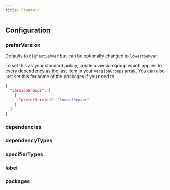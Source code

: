 ```yaml
---
title: Standard
---
```



## Configuration

### preferVersion

<OptionalPill />

Defaults to `highestSemver` but can be optionally changed to `lowestSemver`.

To set this as your standard policy, create a version group which applies to every dependency as the last item in your `versionGroups` array. You can also just set this for some of the packages if you need to.

```json title="Choose the lowest valid semver version when fixing mismatches"
{
  "versionGroups": [
    {
      "preferVersion": "lowestSemver"
    }
  ]
}
```

### dependencies

<Dependencies />

### dependencyTypes

<DependencyTypes />

### specifierTypes

<SpecifierTypes />

### label

<Label />

### packages

<Packages />
